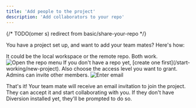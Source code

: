---
title: 'Add people to the project'
description: 'Add collaborators to your repo'
---

{/* TODO(omer s) redirect from basic/share-your-repo */}

You have a project set up, and want to add your team mates? Here's how:

<Steps>
  <Step title="Open the repo's menu and choose `Repo Collaborators`">
    It could be the local workspace or the remote repo. Both work.
    <img src="/images/add-collabs-click-repo-menu.png" alt="Open the repo menu" />
    If you don't have a repo yet, [create one first](/start-working/new-project).
  </Step>
  <Step title="Enter the email">
    Also choose the access level you want to grant. Admins can invite other members.
    <img src="/images/add-collabs-enter-email.png" alt="Enter email" />
  </Step>
  <Step title="Click `Invite`">
  </Step>
</Steps>

That's it! Your team mate will receive an email invitation to join the project.
They can accept it and start collaborating with you. If they don't have Diversion installed yet, they'll be prompted to do so.